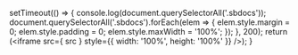 
<Meta title="API/Documentation" />

  setTimeout(() => {
    console.log(document.querySelectorAll('.sbdocs'));
    document.querySelectorAll('.sbdocs').forEach(elem => {
      elem.style.margin = 0;
      elem.style.padding = 0;
      elem.style.maxWidth = '100%';
    });
  }, 200);
  return (<iframe src={ src } style={{ width: '100%', height: '100%' }} />);
}

<FullscreenIframe src="https://alexxiia.github.io/workflow-frontend/coverage/" />
